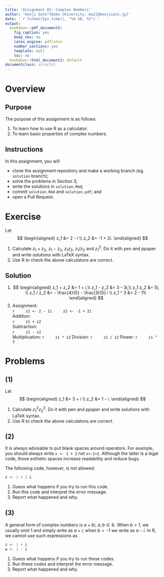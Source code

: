 ```yaml
---
title: 'Assignment 02: Complex Numbers'
author: 'Kenji Sato^[Kobe University. mail@kenjisato.jp]'
date: '`r format(Sys.time(), "%d %B, %Y")`'
output:
  bookdown::pdf_document2:
    fig_caption: yes
    keep_tex: no
    latex_engine: pdflatex
    number_sections: yes
    template: null
    toc: no
  bookdown::html_document2: default
documentclass: scrartcl
---
```


# Overview

## Purpose {-}

The purpose of this assignment is as follows.

1. To learn how to use R as a calculator.
2. To learn basic properties of complex numbers.

## Instructions {-}

In this assignment, you will

- clone the assignment repository and make a working branch (eg. `solution` branch);
- solve the problems in Section 3; 
- write the solutions in `solution.Rmd`; 
- commit `solution.Rmd` and `solution.pdf`; and 
- open a Pull Request.
 
# Exercise

Let 
$$
\begin{aligned}
z_1 &= 2 - i \\
z_2 &= -1 + 2i.
\end{aligned}
$$

1. Calculate $z_1 + z_2$, $z_1 - z_2$, $z_1 z_2$, $z_1 / z_2$ and $z_1^3$. 
   Do it with pen and ppaper and write solutions with LaTeX syntax.
2. Use R to check the above calculatons are correct.


## Solution {-}

1.
$$
\begin{aligned}
z_1 + z_2 &= 1 + i,\\
z_1 - z_2 &= 3 - 3i,\\
z_1 z_2 &= 5i, \\
z_1 / z_2 &= - \frac{4}{5} - \frac{3}{5} i \\
z_1 ^ 3 &= 2 - 11i.
\end{aligned}
$$
2. Assignment:  
    ```r
    z1 <- 2 - 1i
    z2 <- -1 + 2i
    ```  
   Addition:   
    ```r
    z1 + z2
    ```  
   Subtraction:  
    ```r
    z1 - z2
    ```  
   Multiplication:
    ```r
    z1 * z2
    ```
   Division:
    ```r
    z1 / z2
    ```
   Power:
    ```r
    z1 ^ 3
    ```

\pagebreak

# Problems

## (1) {-}

Let 
$$
\begin{aligned}
z_1 &= 3 + i \\
z_2 &= 1 - i.
\end{aligned}
$$

1. Calculate $z_1^2 z_2^3$. 
   Do it with pen and ppaper and write solutions with LaTeX syntax.
2. Use R to check the above calculatons are correct.


## (2) {-}

It is always advisable to put blank spaces around operators. For example, you should always write `x <- 1 + 2` not `x<-1+2`. Although the latter is a legal code, those esthetic spaces increase readability and reduce bugs. 

The following code, however, is not allowed:

```r
z <- 1 + 2 i
```

1. Guess what happens if you try to run this code.
2. Run this code and interpret the error message.
3. Report what happened and why. 


## (3) {-}

A general form of complex numbers is $a + bi$, $a, b \in \mathbb R$. When $b = 1$, we usually omit $1$ and simply write as $a + i$; when $b = -1$ we write as $a - i$. In R, we cannot use such expressions as

```r
z <- 1 + i
w <- 1 - i 
```

1. Guess what happens if you try to run these codes.
2. Run these codes and interpret the error message.
3. Report what happened and why. 
